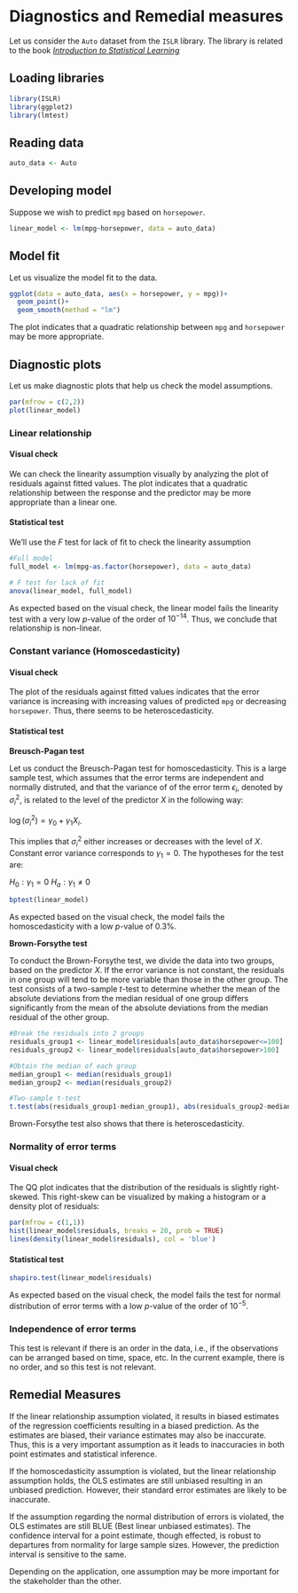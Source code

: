 # Diagnostics and Remedial measures

Let us consider the `Auto` dataset from the `ISLR` library. The library is related to the book *[Introduction to Statistical Learning](https://hastie.su.domains/ISLR2/ISLRv2_website.pdf)*

## Loading libraries

```r
library(ISLR)
library(ggplot2)
library(lmtest)
```


## Reading data

```r
auto_data <- Auto
```

## Developing model

Suppose we wish to predict `mpg` based on `horsepower`.

```r
linear_model <- lm(mpg~horsepower, data = auto_data)
```

## Model fit

Let us visualize the model fit to the data.

```r
ggplot(data = auto_data, aes(x = horsepower, y = mpg))+
  geom_point()+
  geom_smooth(method = "lm")
```

The plot indicates that a quadratic relationship between `mpg` and `horsepower` may be more appropriate. 

## Diagnostic plots

Let us make diagnostic plots that help us check the model assumptions.

```r
par(mfrow = c(2,2))
plot(linear_model)
```

### Linear relationship

#### Visual check

We can check the linearity assumption visually by analyzing the plot of residuals against fitted values. The plot indicates that a quadratic relationship between the response and the predictor may be more appropriate than a linear one.

#### Statistical test

We'll use the *F* test for lack of fit to check the linearity assumption

```r
#Full model
full_model <- lm(mpg~as.factor(horsepower), data = auto_data)
```

```r
# F test for lack of fit
anova(linear_model, full_model)
```

As expected based on the visual check, the linear model fails the linearity test with a very low $p$-value of the order of $10^{-14}$. Thus, we conclude that relationship is non-linear.

### Constant variance (Homoscedasticity)

#### Visual check

The plot of the residuals against fitted values indicates that the error variance is increasing with increasing values of predicted `mpg` or decreasing `horsepower`. Thus, there seems to be heteroscedasticity.

#### Statistical test

**Breusch-Pagan test**

Let us conduct the Breusch-Pagan test for homoscedasticity. This is a large sample test, which assumes that the error terms are independent and normally distruted, and that the variance of of the error term $\epsilon_i$, denoted by $\sigma_i^2$, is related to the level of the predictor $X$ in the following way:

$\log(\sigma_i^2) = \gamma_0 + \gamma_1X_i$.

This implies that $\sigma_i^2$ either increases or decreases with the level of $X$. Constant error variance corresponds to $\gamma_1 = 0$. The hypotheses for the test are:

$H_0: \gamma_1 = 0$
$H_a: \gamma_1 \ne 0$

```r
bptest(linear_model)
```

As expected based on the visual check, the model fails the homoscedasticity with a low $p$-value of 0.3\%.


**Brown-Forsythe test**

To conduct the Brown-Forsythe test, we divide the data into two groups, based on the predictor $X$. If the error variance is not constant, the residuals in one group will tend to be more variable than those in the other group. The test consists of a two-sample $t$-test to determine whether the mean of the absolute deviations from the median residual of one group differs significantly from the mean of the absolute deviations from the median residual of the other group.

```r
#Break the residuals into 2 groups
residuals_group1 <- linear_model$residuals[auto_data$horsepower<=100]
residuals_group2 <- linear_model$residuals[auto_data$horsepower>100]
```

```r
#Obtain the median of each group
median_group1 <- median(residuals_group1)
median_group2 <- median(residuals_group2)
```

```r
#Two-sample t-test
t.test(abs(residuals_group1-median_group1), abs(residuals_group2-median_group2), var.equal = TRUE)
```

Brown-Forsythe test also shows that there is heteroscedasticity.

### Normality of error terms

#### Visual check

The QQ plot indicates that the distribution of the residuals is slightly right-skewed. This right-skew can be visualized by making a histogram or a density plot of residuals:

```r
par(mfrow = c(1,1))
hist(linear_model$residuals, breaks = 20, prob = TRUE)
lines(density(linear_model$residuals), col = 'blue')
```

#### Statistical test

```r
shapiro.test(linear_model$residuals)
```

As expected based on the visual check, the model fails the test for normal distribution of error terms with a low $p$-value of the order of $10^{-5}$.

### Independence of error terms

This test is relevant if there is an order in the data, i.e., if the observations can be arranged based on time, space, etc. In the current example, there is no order, and so this test is not relevant.

## Remedial Measures

If the linear relationship assumption violated, it results in biased estimates of the regression coefficients resulting in a biased prediction. As the estimates are biased, their variance estimates may also be inaccurate. Thus, this is a very important assumption as it leads to inaccuracies in both point estimates and statistical inference. 

If the homoscedasticity assumption is violated, but the linear relationship assumption holds, the OLS estimates are still unbiased resulting in an unbiased prediction. However, their standard error estimates are likely to be inaccurate. 

If the assumption regarding the normal distribution of errors is violated, the OLS estimates are still BLUE (Best linear unbiased estimates). The confidence interval for a point estimate, though effected, is robust to departures from normality for large sample sizes. However, the prediction interval is sensitive to the same.

Depending on the application, one assumption may be more important for the stakeholder than the other. 


